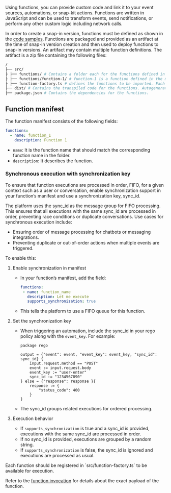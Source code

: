 Using functions, you can provide custom code and link it to your event sources, automations, or snap-kit actions. Functions are written in JavaScript and can be used to transform events, send notifications, or perform any other custom logic including network calls.

In order to create a snap-in version, functions must be defined as shown in the [code samples](/snapin-development/code-samples). Functions are packaged and provided as an artifact at the time of snap-in version creation and then used to deploy functions to snap-in versions. An artifact may contain multiple function definitions. The artifact is a zip file containing the following files:


```bash
/
├── src/
├ ├── functions/ # Contains a folder each for the functions defined in the manifest. The folder name should match the function name in manifest.
├ ├── functions/function-1/ # function-1 is a function defined in the manifest.
├ ├── function-factory.ts # defines the functions to be imported. Each function to be used in the manifest should be included here. Refer to the example for the format.
├── dist/ # Contains the transpiled code for the functions. Autogenerated but should be included in the artifact.
├── package.json # Contains the dependencies for the functions.

```

## Function manifest

The function manifest consists of the following fields:

```yaml
functions:
  - name: function_1
    description: Function 1
```

- `name`: It is the function name that should match the corresponding function name in the folder.
- `description`: It describes the function.

### Synchronous execution with synchronization key

To ensure that function executions are processed in order, FIFO, for a given context such as a user or conversation, enable synchronization support in your function’s manifest and use a synchronization key, sync_id.

The platform uses the sync_id as the message group for FIFO processing. This ensures that all executions with the same sync_id are processed in order, preventing race conditions or duplicate conversations.
Use cases for synchronous execution include:

- Ensuring order of message processing for chatbots or messaging integrations.
- Preventing duplicate or out-of-order actions when multiple events are triggered.

To enable this: 

1. Enable synchronization in manifest
   - In your function’s manifest, add the field:
     ```yaml
     functions:
      - name: function_name
        description: Let me execute
        supports_synchronization: true
     ```
   - This tells the platform to use a FIFO queue for this function.

1. Set the synchronization key
   - When triggering an automation, include the sync_id in your rego policy along with the `event_key`. For example:
     ```rego rego
     package rego

     output = {"event": event, "event_key": event_key, "sync_id": sync_id} {
         input.request.method == "POST"
         event := input.request.body
         event_key := "user-enter"
         sync_id := "1234567890"
     } else = {"response": response }{
         response := {
             "status_code": 400
         }
     }
     ```

   - The sync_id groups related executions for ordered processing.

3. Execution behavior
   - If `supports_synchronization` is true and a sync_id is provided, executions with the same sync_id are processed in order.
   - If no sync_id is provided, executions are grouped by a random string.
   - If `supports_synchronization` is false, the sync_id is ignored and executions are processed as usual.


<Callout intent="note">
Each function should be registered in `src/function-factory.ts` to be available for execution.
</Callout>

Refer to the [function invocation](/snapin-development/references/function-invocation) for details about the exact payload of the function.
